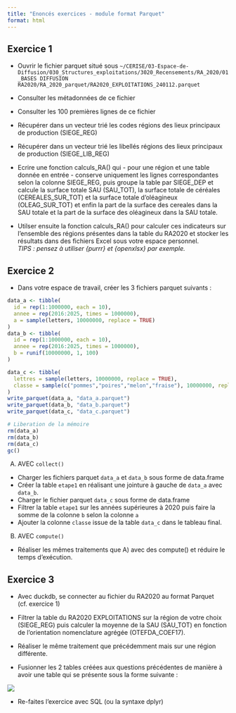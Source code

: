 ```yaml
---
title: "Enoncés exercices - module format Parquet"
format: html
---
```


## Exercice 1

-   Ouvrir le fichier parquet situé sous `~/CERISE/03-Espace-de-Diffusion/030_Structures_exploitations/3020_Recensements/RA_2020/01_BASES DIFFUSION RA2020/RA_2020_parquet/RA2020_EXPLOITATIONS_240112.parquet`

-   Consulter les métadonnées de ce fichier\

-   Consulter les 100 premières lignes de ce fichier\

-   Récupérer dans un vecteur trié les codes régions des lieux principaux de production (SIEGE_REG)\

-   Récupérer dans un vecteur trié les libellés régions des lieux principaux de production (SIEGE_LIB_REG)

-   Ecrire une fonction calculs_RA() qui - pour une région et une table donnée en entrée - conserve uniquement les lignes correspondantes selon la colonne SIEGE_REG, puis groupe la table par SIEGE_DEP et calcule la surface totale SAU (SAU_TOT), la surface totale de céréales (CEREALES_SUR_TOT) et la surface totale d'oléagineux (OLEAG_SUR_TOT) et enfin la part de la surface des cereales dans la SAU totale et la part de la surface des oléagineux dans la SAU totale.

-   Utilser ensuite la fonction calculs_RA() pour calculer ces indicateurs sur l'ensemble des régions présentes dans la table du RA2020 et stocker les résultats dans des fichiers Excel sous votre espace personnel.\
    *TIPS : pensez à utiliser {purrr} et {openxlsx} par exemple.*

## Exercice 2

-   Dans votre espace de travail, créer les 3 fichiers parquet suivants :

``` r
data_a <- tibble(
  id = rep(1:1000000, each = 10),
  annee = rep(2016:2025, times = 1000000),
  a = sample(letters, 10000000, replace = TRUE)
)
data_b <- tibble(
  id = rep(1:1000000, each = 10),
  annee = rep(2016:2025, times = 1000000),
  b = runif(10000000, 1, 100)
)

data_c <- tibble(
  lettres = sample(letters, 10000000, replace = TRUE),
  classe = sample(c("pommes","poires","melon","fraise"), 10000000, replace = TRUE)
)
write_parquet(data_a, "data_a.parquet")
write_parquet(data_b, "data_b.parquet")
write_parquet(data_c, "data_c.parquet")

# Liberation de la mémoire
rm(data_a)
rm(data_b)
rm(data_c)
gc()
```

A)  AVEC `collect()`

-   Charger les fichiers parquet `data_a` et `data_b` sous forme de data.frame\
-   Créer la table `etape1` en réalisant une jointure à gauche de `data_a` avec `data_b`.\
-   Charger le fichier parquet `data_c` sous forme de data.frame\
-   Filtrer la table `etape1` sur les années supérieures à 2020 puis faire la somme de la colonne `b` selon la colonne `a`\
-   Ajouter la colonne `classe` issue de la table `data_c` dans le tableau final.

B)  AVEC `compute()`\

-   Réaliser les mêmes traitements que A) avec des compute() et réduire le temps d'exécution.

## Exercice 3

-   Avec duckdb, se connecter au fichier du RA2020 au format Parquet (cf. exercice 1)

-   Filtrer la table du RA2020 EXPLOITATIONS sur la région de votre choix (SIEGE_REG) puis calculer la moyenne de la SAU (SAU_TOT) en fonction de l'orientation nomenclature agrégée (OTEFDA_COEF17).

-   Réaliser le même traitement que précédemment mais sur une région différente.

-   Fusionner les 2 tables créées aux questions précédentes de manière à avoir une table qui se présente sous la forme suivante :

![](../img/exercice3_resultats.png){fig-align="center"}

-   Re-faites l'exercice avec SQL (ou la syntaxe dplyr)
